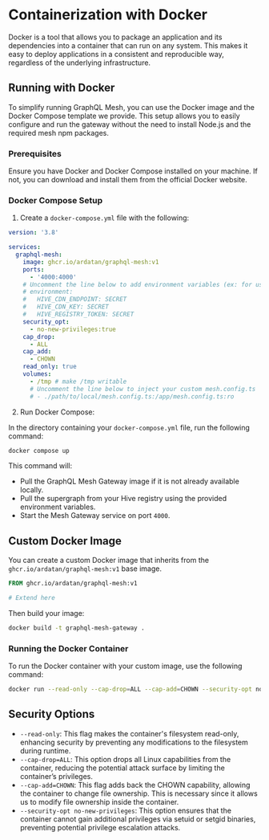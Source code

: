 # Containerization with Docker

Docker is a tool that allows you to package an application and its dependencies into a container
that can run on any system. This makes it easy to deploy applications in a consistent and
reproducible way, regardless of the underlying infrastructure.

## Running with Docker

To simplify running GraphQL Mesh, you can use the Docker image and the Docker Compose template we
provide. This setup allows you to easily configure and run the gateway without the need to install
Node.js and the required mesh npm packages.

### Prerequisites

Ensure you have Docker and Docker Compose installed on your machine. If not, you can download and
install them from the official Docker website.

### Docker Compose Setup

1. Create a `docker-compose.yml` file with the following:

```yaml
version: '3.8'

services:
  graphql-mesh:
    image: ghcr.io/ardatan/graphql-mesh:v1
    ports:
      - '4000:4000'
    # Uncomment the line below to add environment variables (ex: for using Graphql Hive integration)
    # environment:
    #   HIVE_CDN_ENDPOINT: SECRET
    #   HIVE_CDN_KEY: SECRET
    #   HIVE_REGISTRY_TOKEN: SECRET
    security_opt:
      - no-new-privileges:true
    cap_drop:
      - ALL
    cap_add:
      - CHOWN
    read_only: true
    volumes:
      - /tmp # make /tmp writable
      # Uncomment the line below to inject your custom mesh.config.ts
      # - ./path/to/local/mesh.config.ts:/app/mesh.config.ts:ro
```

2. Run Docker Compose:

In the directory containing your `docker-compose.yml` file, run the following command:

```sh
docker compose up
```

This command will:

- Pull the GraphQL Mesh Gateway image if it is not already available locally.
- Pull the supergraph from your Hive registry using the provided environment variables.
- Start the Mesh Gateway service on port `4000`.

## Custom Docker Image

You can create a custom Docker image that inherits from the `ghcr.io/ardatan/graphql-mesh:v1` base
image.

```dockerfile
FROM ghcr.io/ardatan/graphql-mesh:v1

# Extend here
```

Then build your image:

```sh
docker build -t graphql-mesh-gateway .
```

### Running the Docker Container

To run the Docker container with your custom image, use the following command:

```sh
docker run --read-only --cap-drop=ALL --cap-add=CHOWN --security-opt no-new-privileges -p 4000:4000 graphql-mesh-gateway
```

## Security Options

- `--read-only`: This flag makes the container's filesystem read-only, enhancing security by
  preventing any modifications to the filesystem during runtime.
- `--cap-drop=ALL`: This option drops all Linux capabilities from the container, reducing the
  potential attack surface by limiting the container’s privileges.
- `--cap-add=CHOWN`: This flag adds back the CHOWN capability, allowing the container to change file
  ownership. This is necessary since it allows us to modify file ownership inside the container.
- `--security-opt no-new-privileges`: This option ensures that the container cannot gain additional
  privileges via setuid or setgid binaries, preventing potential privilege escalation attacks.
